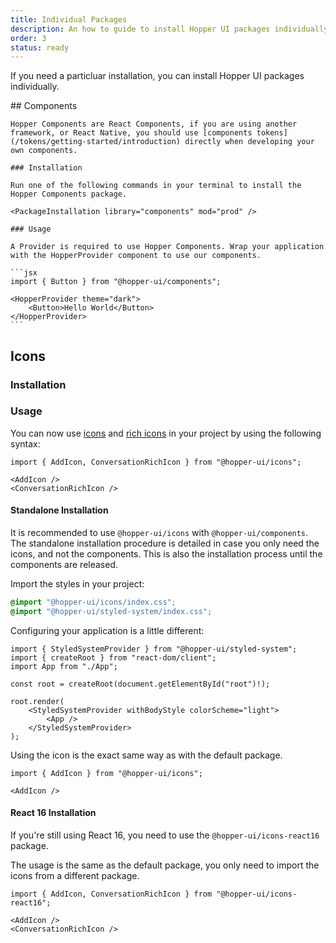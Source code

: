 ```yaml
---
title: Individual Packages
description: An how to guide to install Hopper UI packages individually.
order: 3
status: ready
---
```


If you need a particluar installation, you can install Hopper UI packages individually.

<FeatureFlag flag="alpha">
    ## Components

    Hopper Components are React Components, if you are using another framework, or React Native, you should use [components tokens](/tokens/getting-started/introduction) directly when developing your own components.

    ### Installation

    Run one of the following commands in your terminal to install the Hopper Components package.

    <PackageInstallation library="components" mod="prod" />

    ### Usage

    A Provider is required to use Hopper Components. Wrap your application with the HopperProvider component to use our components.

    ```jsx
    import { Button } from "@hopper-ui/components";

    <HopperProvider theme="dark">
        <Button>Hello World</Button>
    </HopperProvider>
    ```
</FeatureFlag>

## Icons

### Installation

<PackageInstallation library="icons" mod="prod" />

### Usage

You can now use [icons](/icons/react-icons/icon-library) and [rich icons](/icons/react-icons/rich-icon-library) in your project by using the following syntax:

```tsx
import { AddIcon, ConversationRichIcon } from "@hopper-ui/icons";

<AddIcon />
<ConversationRichIcon />
```

#### Standalone Installation

It is recommended to use `@hopper-ui/icons` with `@hopper-ui/components`. The standalone installation procedure is detailed in case you only need the icons, and not the components. This is also the installation process until the components are released.

<PackageInstallation library="icons @hopper-ui/styled-system react-aria-components" mod="prod" />

Import the styles in your project:

```css
@import "@hopper-ui/icons/index.css";
@import "@hopper-ui/styled-system/index.css";
```

Configuring your application is a little different:

```tsx
import { StyledSystemProvider } from "@hopper-ui/styled-system";
import { createRoot } from "react-dom/client";
import App from "./App";

const root = createRoot(document.getElementById("root")!);

root.render(
    <StyledSystemProvider withBodyStyle colorScheme="light">
        <App />
    </StyledSystemProvider>
);
```

Using the icon is the exact same way as with the default package.

```tsx
import { AddIcon } from "@hopper-ui/icons";

<AddIcon />
```

#### React 16 Installation

If you're still using React 16, you need to use the `@hopper-ui/icons-react16` package.

<PackageInstallation library="icons-react16" mod="prod" />

The usage is the same as the default package, you only need to import the icons from a different package.

```tsx
import { AddIcon, ConversationRichIcon } from "@hopper-ui/icons-react16";

<AddIcon />
<ConversationRichIcon />
```
